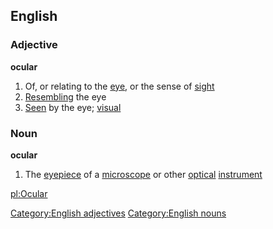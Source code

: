 ==English==
===Adjective===
'''ocular'''
#Of, or relating to the [[eye]], or the sense of [[sight]]
#[[Resembling]] the eye
#[[Seen]] by the eye; [[visual]]
===Noun===
'''ocular'''
#The [[eyepiece]] of a [[microscope]] or other [[optical]] [[instrument]]
[[Category:English adjectives]]
[[Category:English nouns]]

[[pl:Ocular]]